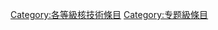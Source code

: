 {{catmore1|[[Wikipedia:核技术專題|Wikipedia:核技术專題]]}}
{{Articles by Quality|topic=核技術|project=核技術|format=TOC}}
{{empty category}}
[[Category:各等級核技術條目|Category:各等級核技術條目]]
[[Category:专题級條目|Category:专题級條目]]